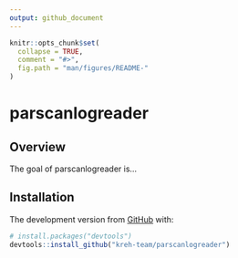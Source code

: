 ```yaml
---
output: github_document
---
```


```r
knitr::opts_chunk$set(
  collapse = TRUE,
  comment = "#>",
  fig.path = "man/figures/README-"
)
```
# parscanlogreader <!-- <img src="man/figures/logo.png" align="right" width="120" /> -->

<!-- badges: start -->
<!-- badges: end -->

## Overview

The goal of parscanlogreader is...


## Installation

<!-- You can install the released version of parscanlogreader from [CRAN](https://CRAN.R-project.org) with: -->

<!-- ``` r -->
<!-- install.packages("parscanlogreader") -->
<!-- ``` -->

<!-- And  -->
The development version from [GitHub](https://github.com/) with:

``` r
# install.packages("devtools")
devtools::install_github("kreh-team/parscanlogreader")
```
